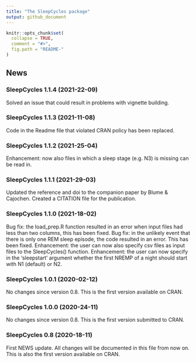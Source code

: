 ```yaml
---
title: "The SleepCycles package"
output: github_document
---
```


<!-- NEWS.md is generated from NEWS.Rmd. Please edit that file -->

```r
knitr::opts_chunk$set(
  collapse = TRUE,
  comment = "#>",
  fig.path = "README-"
)
```

## News
### SleepCycles 1.1.4 (2021-22-09)
Solved an issue that could result in problems with vignette building.

### SleepCycles 1.1.3 (2021-11-08)
Code in the Readme file that violated CRAN policy has been replaced.

### SleepCycles 1.1.2 (2021-25-04)
Enhancement: now also files in which a sleep stage (e.g. N3) is missing can be read in.

### SleepCycles 1.1.1 (2021-29-03)
Updated the reference and doi to the companion paper by Blume & Cajochen.
Created a CITATION file for the publication.

### SleepCycles 1.1.0 (2021-18-02)
Bug fix: the load_prep.R function resulted in an error when input files had less than two columns, this has been fixed.
Bug fix: in the unlikely event that there is only one REM sleep episode, the code resulted in an error. This has been fixed.
Enhancement: the user can now also specify csv files as input files to the SleepCycles() function.
Enhancement: the user can now specify in the 'sleepstart' argument whether the first NREMP of a night should start with N1 (default) or N2.

### SleepCycles 1.0.1 (2020-02-12)
No changes since version 0.8. This is the first version available on CRAN.

### SleepCycles 1.0.0 (2020-24-11)
No changes since version 0.8. This is the first version submitted to CRAN.

### SleepCycles 0.8 (2020-18-11)
First NEWS update. All changes will be documented in this file from now on. 
This is also the first version available on CRAN.
